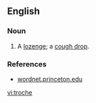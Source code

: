 ==English==

===Noun===
{{en-noun|troches}}

# A [[lozenge]]; a [[cough drop]].

===References===
* [http://wordnet.princeton.edu/perl/webwn?s=troche wordnet.princeton.edu]

[[vi:troche]]